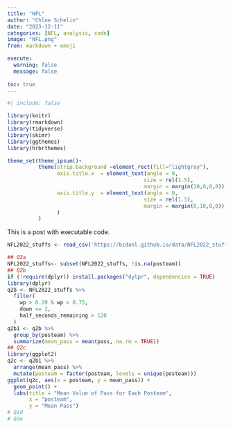 ```yaml
---
title: "NFL"
author: "Chloe Schelin"
date: "2023-12-11"
categories: [NFL, analysis, code]
image: "NFL.png"
from: markdown + emoji

execute: 
  warning: false
  message: false
  
toc: true
---
```

```r
#| include: false

library(knitr)
library(rmarkdown)
library(tidyverse)
library(skimr)
library(ggthemes)
library(hrbrthemes)

theme_set(theme_ipsum()+
          theme(strip.background =element_rect(fill="lightgray"),
                axis.title.x  = element_text(angle = 0,
                                            size = rel(1.5),
                                            margin = margin(10,0,0,0)),
                axis.title.y  = element_text(angle = 0,
                                            size = rel(1.5),
                                            margin = margin(0,10,0,0))
                )
          )

```

This is a post with executable code.
```r
NFL2022_stuffs <- read_csv('https://bcdanl.github.io/data/NFL2022_stuffs.csv')
```


```r
## Q2a
NFL2022_stuffs<- subset(NFL2022_stuffs, !is.na(posteam))
## Q2b
if (!require(dplyr)) install.packages("dylpr", dependencies = TRUE)
library(dplyr)
q2b <- NFL2022_stuffs %>% 
  filter(
    wp > 0.20 & wp < 0.75,
    down <= 2,
    half_seconds_remaining > 120
  )
q2b1 <- q2b %>% 
  group_by(posteam) %>% 
  summarize(mean_pass = mean(pass, na.rm = TRUE))
## Q2c
library(ggplot2)
q2c <- q2b1 %>% 
  arrange(mean_pass) %>% 
  mutate(posteam = factor(posteam, levels = unique(posteam)))
ggplot(q2c, aes(x = posteam, y = mean_pass)) +
  geom_point() +
  labs(title = "Mean Value of Pass for Each Posteam",
       x = "posteam",
       y = "Mean Pass")
# Q2d
# Q2e
```

